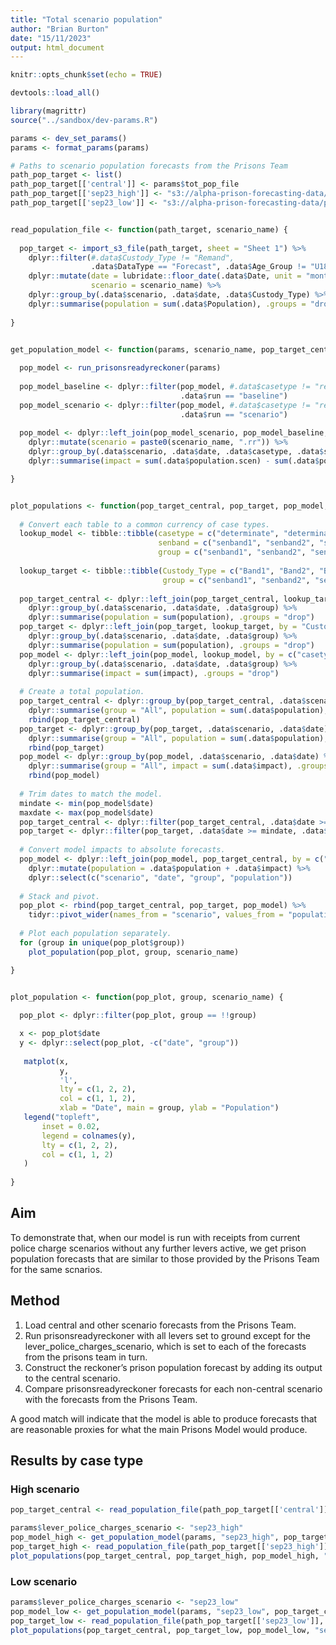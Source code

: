 ```yaml
---
title: "Total scenario population"
author: "Brian Burton"
date: "15/11/2023"
output: html_document
---
```


```r
knitr::opts_chunk$set(echo = TRUE)

devtools::load_all()

library(magrittr)
source("../sandbox/dev-params.R")

```

```r

params <- dev_set_params()
params <- format_params(params)

# Paths to scenario population forecasts from the Prisons Team
path_pop_target <- list()
path_pop_target[['central']] <- params$tot_pop_file
path_pop_target[['sep23_high']] <- "s3://alpha-prison-forecasting-data/prison_demand_model/outputs/prisons/populations/sep23/populations_sep23_s1_flat_3m_linear_6m_sep23_high_scenario_dands_hybrid_231023_154604-s046-OFFICIAL.xlsx"
path_pop_target[['sep23_low']] <- "s3://alpha-prison-forecasting-data/prison_demand_model/outputs/prisons/populations/sep23/populations_sep23_s3_flat_3m_linear_6m_sep23_low_scenario_dands_231011_093033-s041-OFFICIAL.xlsx"


read_population_file <- function(path_target, scenario_name) {
  
  pop_target <- import_s3_file(path_target, sheet = "Sheet 1") %>%
    dplyr::filter(#.data$Custody_Type != "Remand",
                  .data$DataType == "Forecast", .data$Age_Group != "U18") %>%
    dplyr::mutate(date = lubridate::floor_date(.data$Date, unit = "months"),
                  scenario = scenario_name) %>%
    dplyr::group_by(.data$scenario, .data$date, .data$Custody_Type) %>%
    dplyr::summarise(population = sum(.data$Population), .groups = "drop")
  
}


get_population_model <- function(params, scenario_name, pop_target_central) {
  
  pop_model <- run_prisonsreadyreckoner(params)
  
  pop_model_baseline <- dplyr::filter(pop_model, #.data$casetype != "remand",
                                      .data$run == "baseline")
  pop_model_scenario <- dplyr::filter(pop_model, #.data$casetype != "remand",
                                      .data$run == "scenario")
  
  pop_model <- dplyr::left_join(pop_model_scenario, pop_model_baseline, by = c("date", "casetype", "senband", "sex"), suffix = c(".scen",".base")) %>%
    dplyr::mutate(scenario = paste0(scenario_name, ".rr")) %>%
    dplyr::group_by(.data$scenario, .data$date, .data$casetype, .data$senband) %>%
    dplyr::summarise(impact = sum(.data$population.scen) - sum(.data$population.base), .groups = "drop")

}


plot_populations <- function(pop_target_central, pop_target, pop_model, scenario_name) {
  
  # Convert each table to a common currency of case types.
  lookup_model <- tibble::tibble(casetype = c("determinate", "determinate", "determinate", "determinate", "indeterminate", "recall", "recall", "recall", "recall", "remand"),
                                 senband = c("senband1", "senband2", "senband3", "senband4", NA, "senband1", "senband2", "senband3", "senband4", NA),
                                 group = c("senband1", "senband2", "senband3", "senband4", "indeterminate", "recall", "recall", "recall", "recall", "remand"))
  
  lookup_target <- tibble::tibble(Custody_Type = c("Band1", "Band2", "Band3", "Band4", "Fines", "IPP", "Life", "Non_criminal", "Recall", "Remand"),
                                  group = c("senband1", "senband2", "senband3", "senband4", "other", "indeterminate", "indeterminate", "other", "recall", "remand"))
  
  pop_target_central <- dplyr::left_join(pop_target_central, lookup_target, by = "Custody_Type") %>%
    dplyr::group_by(.data$scenario, .data$date, .data$group) %>%
    dplyr::summarise(population = sum(population), .groups = "drop")
  pop_target <- dplyr::left_join(pop_target, lookup_target, by = "Custody_Type") %>%
    dplyr::group_by(.data$scenario, .data$date, .data$group) %>%
    dplyr::summarise(population = sum(population), .groups = "drop")
  pop_model <- dplyr::left_join(pop_model, lookup_model, by = c("casetype", "senband")) %>%
    dplyr::group_by(.data$scenario, .data$date, .data$group) %>%
    dplyr::summarise(impact = sum(impact), .groups = "drop")
  
  # Create a total population.
  pop_target_central <- dplyr::group_by(pop_target_central, .data$scenario, .data$date) %>%
    dplyr::summarise(group = "All", population = sum(.data$population), .groups = "drop") %>%
    rbind(pop_target_central)
  pop_target <- dplyr::group_by(pop_target, .data$scenario, .data$date) %>%
    dplyr::summarise(group = "All", population = sum(.data$population), .groups = "drop") %>%
    rbind(pop_target)
  pop_model <- dplyr::group_by(pop_model, .data$scenario, .data$date) %>%
    dplyr::summarise(group = "All", impact = sum(.data$impact), .groups = "drop") %>%
    rbind(pop_model)
  
  # Trim dates to match the model.
  mindate <- min(pop_model$date)
  maxdate <- max(pop_model$date)
  pop_target_central <- dplyr::filter(pop_target_central, .data$date >= mindate, .data$date <= maxdate)
  pop_target <- dplyr::filter(pop_target, .data$date >= mindate, .data$date <= maxdate)
  
  # Convert model impacts to absolute forecasts.
  pop_model <- dplyr::left_join(pop_model, pop_target_central, by = c("date", "group"), suffix = c("",".target")) %>%
    dplyr::mutate(population = .data$population + .data$impact) %>%
    dplyr::select(c("scenario", "date", "group", "population"))
  
  # Stack and pivot.
  pop_plot <- rbind(pop_target_central, pop_target, pop_model) %>%
    tidyr::pivot_wider(names_from = "scenario", values_from = "population", values_fill = 0)
  
  # Plot each population separately.
  for (group in unique(pop_plot$group))
    plot_population(pop_plot, group, scenario_name)

}


plot_population <- function(pop_plot, group, scenario_name) {
  
  pop_plot <- dplyr::filter(pop_plot, group == !!group)

  x <- pop_plot$date
  y <- dplyr::select(pop_plot, -c("date", "group"))
  
   matplot(x,
           y,
           'l',
           lty = c(1, 2, 2),
           col = c(1, 1, 2),
           xlab = "Date", main = group, ylab = "Population")
   legend("topleft",
       inset = 0.02,
       legend = colnames(y),
       lty = c(1, 2, 2),
       col = c(1, 1, 2)
   )
  
}

```


## Aim

To demonstrate that, when our model is run with receipts from current police
charge scenarios without any further levers active, we get prison population
forecasts that are similar to those provided by the Prisons Team for the same
scnarios.


## Method

1. Load central and other scenario forecasts from the Prisons Team.
2. Run prisonsreadyreckoner with all levers set to ground except for the
lever_police_charges_scenario, which is set to each of the forecasts from the
prisons team in turn.
3. Construct the reckoner's prison population forecast by adding its output to
the central scenario.
4. Compare prisonsreadyreckoner forecasts for each non-central scenario with the
forecasts from the Prisons Team.

A good match will indicate that the model is able to produce forecasts that are
reasonable proxies for what the main Prisons Model would produce.



## Results by case type

<!-- When driven with the same inputs, our model (solid lines) produces similar -->
<!-- populations as the target projection (dashed lines). -->

<!-- This indicates that our calculations are correct across all stages of the model. -->

### High scenario

```r
pop_target_central <- read_population_file(path_pop_target[['central']], 'central')

params$lever_police_charges_scenario <- "sep23_high"
pop_model_high <- get_population_model(params, "sep23_high", pop_target_central)
pop_target_high <- read_population_file(path_pop_target[['sep23_high']], "sep23_high")
plot_populations(pop_target_central, pop_target_high, pop_model_high, "sep23_high")

```

### Low scenario

```r
params$lever_police_charges_scenario <- "sep23_low"
pop_model_low <- get_population_model(params, "sep23_low", pop_target_central)
pop_target_low <- read_population_file(path_pop_target[['sep23_low']], 'sep23_low')
plot_populations(pop_target_central, pop_target_low, pop_model_low, "sep23_low")

```



